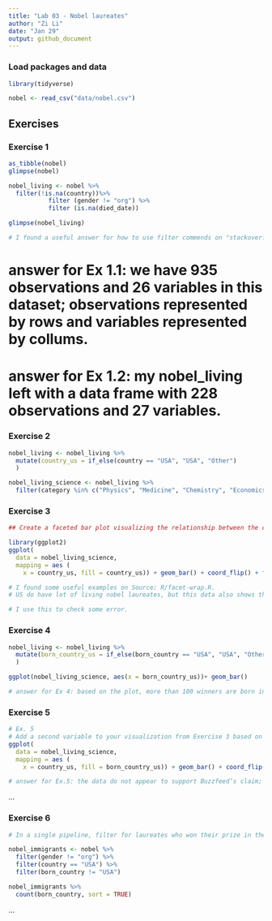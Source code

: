 ```yaml
---
title: "Lab 03 - Nobel laureates"
author: "Zi Li"
date: "Jan 29"
output: github_document
---
```


### Load packages and data

```r
library(tidyverse) 
```

```r
nobel <- read_csv("data/nobel.csv")
```

## Exercises

### Exercise 1

```r
as_tibble(nobel) 
glimpse(nobel)

nobel_living <- nobel %>%
  filter(!is.na(country))%>%  
           filter (gender != "org") %>%   
           filter (is.na(died_date))

glimpse(nobel_living)

# I found a useful answer for how to use filter commends on "stackoverflow"
```

# answer for Ex 1.1: we have 935 observations and 26 variables in this dataset; observations represented by rows and variables represented by collums. 
# answer for Ex 1.2:  my nobel_living left with a data frame with 228 observations and 27 variables. 

### Exercise 2

```r
nobel_living <- nobel_living %>%
  mutate(country_us = if_else(country == "USA", "USA", "Other")
  )

nobel_living_science <- nobel_living %>%
  filter(category %in% c("Physics", "Medicine", "Chemistry", "Economics"))

```

### Exercise 3

```r

## Create a faceted bar plot visualizing the relationship between the category of prize and whether the laureate was in the US when they won the nobel prize.

library(ggplot2) 
ggplot(
  data = nobel_living_science,
  mapping = aes (
    x = country_us, fill = country_us)) + geom_bar() + coord_flip() + facet_wrap(vars(category))

# I found some useful examples on Source: R/facet-wrap.R. 
# US do have lot of living nobel laureates, but this data also shows that most living nobel laureates were in places other than the US. 

```


```r
# I use this to check some error. 

```

### Exercise 4
```r
nobel_living <- nobel_living %>%
  mutate(born_country_us = if_else(born_country == "USA", "USA", "Other")
  )

ggplot(nobel_living_science, aes(x = born_country_us))+ geom_bar() 

# answer for Ex 4: based on the plot, more than 100 winners are born in the US; tho majority of living winner were born outside. 
```

### Exercise 5

```r
# Ex. 5
# Add a second variable to your visualization from Exercise 3 based on whether the laureate was born in the US or not. 
ggplot(
  data = nobel_living_science,
  mapping = aes (
    x = country_us, fill = born_country_us)) + geom_bar() + coord_flip() + facet_wrap(vars(category))

# answer for Ex.5: the data do not appear to support Buzzfeed’s claim; it seems like most living laureate won their prizes outside the us, and some us living laureate were born outside. 
```
...

### Exercise 6
```r
# In a single pipeline, filter for laureates who won their prize in the US, but were born outside of the US, and then create a frequency table

nobel_immigrants <- nobel %>%
  filter(gender != "org") %>% 
  filter(country == "USA") %>%
  filter(born_country != "USA")

nobel_immigrants %>%
  count(born_country, sort = TRUE)

```


...
